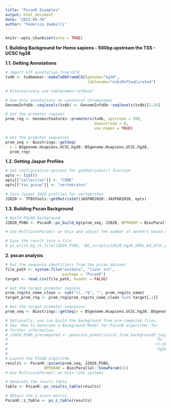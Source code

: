 ```yaml
---
title: "PscanR Examples"
output: html_document
date: "2022-09-30"
author: "Federico Zambelli"
---
```


```r
knitr::opts_chunk$set(echo = TRUE)
```

**1. Building Background for Homo sapiens - 500bp upstream the TSS - UCSC hg38**

  **1.1. Getting Annotations**

```r
# Import GTF annotation from UCSC
txdb <- txdbmaker::makeTxDbFromUCSC(genome="hg38", 
                                    tablename="ncbiRefSeqCurated")

# Alternatively use tablename="refGene"

# Use only annotations on canonical chromosomes 
GenomeInfoDb::seqlevels(txdb) <- GenomeInfoDb::seqlevels(txdb)[1:24] 

# Get the promoter regions
prom_rng <- GenomicFeatures::promoters(txdb, upstream = 500, 
                                       downstream = 0, 
                                       use.names = TRUE)

# Get the promoter sequences
prom_seq <- Biostrings::getSeq(
  x = BSgenome.Hsapiens.UCSC.hg38::BSgenome.Hsapiens.UCSC.hg38, 
  prom_rng) 
```

  **1.2. Getting Jaspar Profiles**
  
```r
# Set configuration options for getMatrixSet() function
opts <- list()
opts[["collection"]] <- "CORE"
opts[["tax_group"]] <- "vertebrates"

# Core Jaspar 2020 profiles for vertebrates 
J2020 <- TFBSTools::getMatrixSet(JASPAR2020::JASPAR2020, opts)
```
  
  **1.3. Building Pscan Background**
```r
# Build PSCAN background 
J2020_PSBG <- PscanR::ps_build_bg(prom_seq, J2020, BPPARAM = BiocParallel::SnowParam(1))

# Use MulticoreParam() on Unix and adjust the number of workers based on how many you can use

# Save the result into a file
# ps_write_bg_to_file(J2020_PSBG, "BG_scripts/J2020_hg38_500u_0d_UCSC.psbg.txt")  

```

**2. pscan analysis**

```r
# Get the sequence identifiers from the pscan dataset
file_path <- system.file("extdata", "liver.txt", 
                         package = "PscanR")
target <- read.csv(file_path, header = FALSE) 

# Get the target promoter regions
prom_rng$tx_name_clean <- sub("\\..*$", "", prom_rng$tx_name)
target_prom_rng <- prom_rng[prom_rng$tx_name_clean %in% target[,1]]

# Get the target promoter sequences 
prom_seq <- Biostrings::getSeq(x = BSgenome.Hsapiens.UCSC.hg38::BSgenome.Hsapiens.UCSC.hg38, target_prom_rng) 

# Optionally, you can build the background from pre-computed files. 
# See 'How to Generate a Background Model for PscanR algorithm' for 
# further information.
# J2020_PSBG_precomputed <- generate_psmatrixlist_from_background('jaspar2020',
#                                                                 'hs',
#                                                                 c(-500,+0),
#                                                                 'hg38')
#
# Launch the PSCAN algorithm 
results <- PscanR::pscan(prom_seq, J2020_PSBG, 
                 BPPARAM = BiocParallel::SnowParam(1)) 
# Use MulticoreParam() on Unix-like systems 

# Generate the result table 
table <- PscanR::ps_results_table(results)

# Obtain the z-score matrix
PscanR::z_table <- ps_z_table(results)

```

